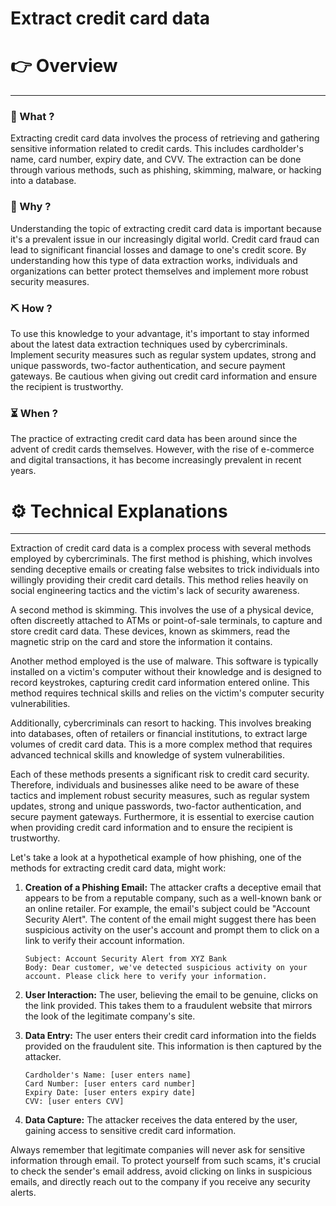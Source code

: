 # Extract credit card data


# 👉 Overview

---

### 👀 What ?

Extracting credit card data involves the process of retrieving and gathering sensitive information related to credit cards. This includes cardholder's name, card number, expiry date, and CVV. The extraction can be done through various methods, such as phishing, skimming, malware, or hacking into a database.


### 🧐 Why ?

Understanding the topic of extracting credit card data is important because it's a prevalent issue in our increasingly digital world. Credit card fraud can lead to significant financial losses and damage to one's credit score. By understanding how this type of data extraction works, individuals and organizations can better protect themselves and implement more robust security measures.


### ⛏️ How ?

To use this knowledge to your advantage, it's important to stay informed about the latest data extraction techniques used by cybercriminals. Implement security measures such as regular system updates, strong and unique passwords, two-factor authentication, and secure payment gateways. Be cautious when giving out credit card information and ensure the recipient is trustworthy.


### ⏳ When ?

The practice of extracting credit card data has been around since the advent of credit cards themselves. However, with the rise of e-commerce and digital transactions, it has become increasingly prevalent in recent years.


# ⚙️ Technical Explanations

---

Extraction of credit card data is a complex process with several methods employed by cybercriminals. The first method is phishing, which involves sending deceptive emails or creating false websites to trick individuals into willingly providing their credit card details. This method relies heavily on social engineering tactics and the victim's lack of security awareness.

A second method is skimming. This involves the use of a physical device, often discreetly attached to ATMs or point-of-sale terminals, to capture and store credit card data. These devices, known as skimmers, read the magnetic strip on the card and store the information it contains.

Another method employed is the use of malware. This software is typically installed on a victim's computer without their knowledge and is designed to record keystrokes, capturing credit card information entered online. This method requires technical skills and relies on the victim's computer security vulnerabilities.

Additionally, cybercriminals can resort to hacking. This involves breaking into databases, often of retailers or financial institutions, to extract large volumes of credit card data. This is a more complex method that requires advanced technical skills and knowledge of system vulnerabilities.

Each of these methods presents a significant risk to credit card security. Therefore, individuals and businesses alike need to be aware of these tactics and implement robust security measures, such as regular system updates, strong and unique passwords, two-factor authentication, and secure payment gateways. Furthermore, it is essential to exercise caution when providing credit card information and to ensure the recipient is trustworthy.

Let's take a look at a hypothetical example of how phishing, one of the methods for extracting credit card data, might work:

1. **Creation of a Phishing Email:** The attacker crafts a deceptive email that appears to be from a reputable company, such as a well-known bank or an online retailer. For example, the email's subject could be "Account Security Alert". The content of the email might suggest there has been suspicious activity on the user's account and prompt them to click on a link to verify their account information.
    
    ```
    Subject: Account Security Alert from XYZ Bank
    Body: Dear customer, we've detected suspicious activity on your account. Please click here to verify your information.
    
    ```
    
2. **User Interaction:** The user, believing the email to be genuine, clicks on the link provided. This takes them to a fraudulent website that mirrors the look of the legitimate company's site.
3. **Data Entry:** The user enters their credit card information into the fields provided on the fraudulent site. This information is then captured by the attacker.
    
    ```
    Cardholder's Name: [user enters name]
    Card Number: [user enters card number]
    Expiry Date: [user enters expiry date]
    CVV: [user enters CVV]
    
    ```
    
4. **Data Capture:** The attacker receives the data entered by the user, gaining access to sensitive credit card information.

Always remember that legitimate companies will never ask for sensitive information through email. To protect yourself from such scams, it's crucial to check the sender's email address, avoid clicking on links in suspicious emails, and directly reach out to the company if you receive any security alerts.
